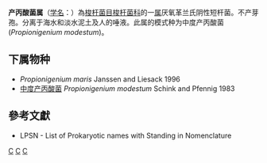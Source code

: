 {{Automatic taxobox
| taxon = Propionigenium
| authority = Schink and Pfennig, 1982
| type species = 中度产丙酸菌<br>''Propionigenium modestum''
| type species authority = Schink and Pfennig, 1983
}}
'''产丙酸菌属'''（[[学名|学名]]：{{lang|la|''Propionigenium''}}）為[[梭杆菌目|梭杆菌目]][[梭杆菌科|梭杆菌科]]的一[[属|属]]厌氧革兰氏阴性短杆菌。不产芽孢。分离于海水和淡水泥土及人的唾液。此属的模式种为中度产丙酸菌(''Propionigenium modestum'')。

==下属物种==
* ''Propionigenium maris'' Janssen and Liesack 1996
* [[中度产丙酸菌|中度产丙酸菌]] ''Propionigenium modestum'' Schink and Pfennig 1983

==參考文獻==
{{reflist}}
* LPSN - List of Prokaryotic names with Standing in Nomenclature

{{taxonbar}}

[[Category:革兰氏阴性菌|C]]
[[Category:_梭杆菌科|C]]
[[Category:1982年描述的分类群|C]]